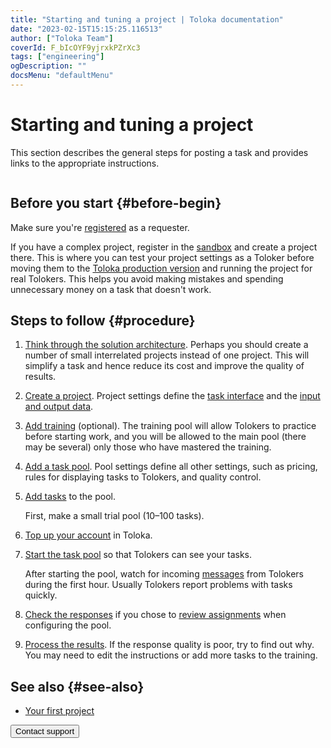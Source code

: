```yaml
---
title: "Starting and tuning a project | Toloka documentation"
date: "2023-02-15T15:15:25.116513"
author: ["Toloka Team"]
coverId: F_bIcOYF9yjrxkPZrXc3
tags: ["engineering"]
ogDescription: ""
docsMenu: "defaultMenu"
---
```



# Starting and tuning a project

This section describes the general steps for posting a task and provides links to the appropriate instructions.

<img style="max-width: 100%;" src="https://tlkfrontprod.azureedge.net/portal-production/static/uploaded/images/1675425189429/1675425189429_original_svg.svg" alt="" />

## Before you start {#before-begin}

Make sure you're [registered](/docs/guide/access) as a requester.

If you have a complex project, register in the [sandbox](/docs/guide/sandbox) and create a project there. This is where you can test your project settings as a Toloker before moving them to the [Toloka production version](https://platform.toloka.ai/requester/) and running the project for real Tolokers. This helps you avoid making mistakes and spending unnecessary money on a task that doesn't work.

## Steps to follow {#procedure}

1. [Think through the solution architecture](/docs/guide/solution-architecture). Perhaps you should create a number of small interrelated projects instead of one project. This will simplify a task and hence reduce its cost and improve the quality of results.

1. [Create a project](/docs/guide/project). Project settings define the [task interface](/docs/glossary#task-interface) and the [input and output data](/docs/glossary#input-output-data).

1. [Add training](/docs/guide/train) (optional). The training pool will allow Tolokers to practice before starting work, and you will be allowed to the main pool (there may be several) only those who have mastered the training.

1. [Add a task pool](/docs/guide/pool-main). Pool settings define all other settings, such as pricing, rules for displaying tasks to Tolokers, and quality control.

1. [Add tasks](/docs/guide/pool) to the pool.

    <Note mode="tip" title="Tip">

    First, make a small trial pool (10–100 tasks).

    </Note>

1. [Top up your account](/docs/guide/refill) in Toloka.

1. [Start the task pool](/docs/guide/pool-run-and-stop) so that Tolokers can see your tasks.

    After starting the pool, watch for incoming [messages](/docs/guide/messaging) from Tolokers during the first hour. Usually Tolokers report problems with tasks quickly.

1. [Check the responses](/docs/guide/accept) if you chose to [review assignments](/docs/glossary#assignment-review) when configuring the pool.

1. [Process the results](/docs/guide/result-of-eval). If the response quality is poor, try to find out why. You may need to edit the instructions or add more tasks to the training.

## See also {#see-also}

- [Your first project](/docs/guide/first-project)

<Button themeColor="light" view="default" size="l" type="link" url="/docs/guide/troubleshooting/support?form-source=guide-main-steps">Contact support</Button>
